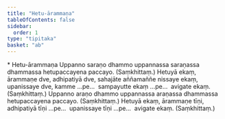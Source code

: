 ```yaml
---
title: "Hetu-ārammaṇa"
tableOfContents: false
sidebar:
  order: 1
type: "tipitaka"
basket: "ab"
---
```



<DynamicBreadcrumb />

<Paragraph type="center">
* Hetu-ārammaṇa
</Paragraph>

<Division number="56">

<Paragraph number="1878">
Uppanno saraṇo dhammo uppannassa saraṇassa dhammassa hetupaccayena paccayo. (Saṃkhittaṃ.)
</Paragraph>

<Paragraph number="1879">
Hetuyā ekaṃ, ārammaṇe dve, adhipatiyā dve, sahajāte aññamaññe nissaye ekaṃ, upanissaye dve, kamme …pe…  sampayutte ekaṃ …pe…  avigate ekaṃ. (Saṃkhittaṃ.)
</Paragraph>

</Division>
<Division number="57">

<Paragraph number="1880">
Uppanno araṇo dhammo uppannassa araṇassa dhammassa hetupaccayena paccayo. (Saṃkhittaṃ.)
</Paragraph>

<Paragraph number="1881">
Hetuyā ekaṃ, ārammaṇe tīṇi, adhipatiyā tīṇi …pe…  upanissaye tīṇi …pe…  avigate ekaṃ. (Saṃkhittaṃ.)
</Paragraph>
</Division>